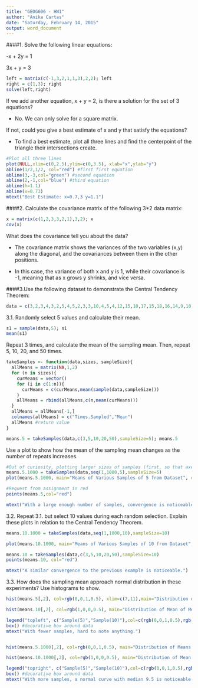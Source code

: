 ```yaml
---
title: "GEOG606 - HW1"
author: "Anika Cartas"
date: "Saturday, February 14, 2015"
output: word_document
---
```


####1. Solve the following linear equations:

-x + 2y = 1

3x +  y = 3

```r

left = matrix(c(-1,3,2,1,1,3),2,2); left
right = c(1,3); right 
solve(left,right)

```

If we add another equation, x + y = 2, is there a solution for the set of 3 equations? 

  * No. We can only solve for a square matrix.

If not, could you give a best estimate of x and y that satisfy the equations?

  * To find a best estimate, plot all three lines and find the centerpoint of the triangle their intersections create.

```r
#Plot all three lines
plot(NULL,xlim=c(0,2.5),ylim=c(0,3.5), xlab="x",ylab="y")
abline(1/2,1/2, col="red") #first first equation
abline(3,-3,col="green") #second equation
abline(2,-1,col="blue") #third equation
abline(h=1.1)
abline(v=0.73)
mtext("Best Estimate: x=0.7,3 y=1.1")

```


####2. Calculate the covariance matrix of the following 3*2 data matrix:

```r
x = matrix(c(1,2,3,3,2,1),3,2); x
cov(x)
```

What does the covariance tell you about the data?

 * The covariance matrix shows the variances of the two variables (x,y) along the diagonal, and the covariances between them in the other positions.

 * In this case, the variance of both x and y is 1, while their covariance is -1, meaning that as x grows y shrinks, and vice versa.

####3.Use the following dataset to demonstrate the Central Tendency Theorem:

```r
data = c(3,2,3,4,3,2,5,4,5,2,3,3,10,4,5,4,12,15,10,17,15,18,16,14,9,10,11,18,17,18,16,17,18)
```

3.1. Randomly select 5 values and calculate their mean. 

```r
s1 = sample(data,5); s1
mean(s1)
```

Repeat 3 times, and calculate the mean of the sampling mean. Then, repeat 5, 10, 20, and 50 times. 

```r
takeSamples <- function(data,sizes, sampleSize){
  allMeans = matrix(NA,1,2)
  for (n in sizes){
    curMeans = vector()
    for (i in c(1:n)){
      curMeans = c(curMeans,mean(sample(data,sampleSize)))
    }
    allMeans = rbind(allMeans,c(n,mean(curMeans)))
  }
  allMeans = allMeans[-1,]
  colnames(allMeans) = c("Times.Sampled","Mean")  
  allMeans #return value
}

means.5 = takeSamples(data,c(3,5,10,20,50),sampleSize=5); means.5
```

Use a plot to show how the mean of the sampling mean changes as the number of repeats increases.

```r

#Out of curiosity, plotting larger sizes of samples (first, so that axes match up)
means.5.1000 = takeSamples(data,seq(1,1000,5),sampleSize=5)
plot(means.5.1000, main="Means of Various Samples of 5 from Dataset", col="grey", xlab="Times Sampled")

#Request from assignment in red
points(means.5,col="red")

mtext("With a large enough number of samples, convergence is noticeable.")

```

3.2. Repeat 3.1. but select 10 values during each random selection. Explain these plots in relation to the Central Tendency Theorem.

```r
means.10.1000 = takeSamples(data,seq(1,1000,10),sampleSize=10)

plot(means.10.1000, main="Means of Various Samples of 10 from Dataset", col="grey", xlab="Times Sampled")

means.10 = takeSamples(data,c(3,5,10,20,50),sampleSize=10)
points(means.10, col="red")

mtext("A similar convergence to the previous example is noticeable.")
```

3.3. How does the sampling mean approach normal distribution in these experiments? Use histograms to show.

```r
hist(means.5[,2], col=rgb(0,0,1,0.5), xlim=c(7,11),main="Distribution of Means of Means (Samples of 5)", xlab="Mean")

hist(means.10[,2], col=rgb(1,0,0,0.5), main="Distribution of Mean of Means (Samples of 10)", xlab="Mean", add=T)

legend("topleft", c("Sample(5)","Sample(10)"),col=c(rgb(0,0,1,0.5),rgb(1,0,0,0.5)), lwd=10)
box() #decorative box around data
mtext("With fewer samples, hard to note anything.")


hist(means.5.1000[,2], col=rgb(0,0,1,0.5), main="Distribution of Means of Means (Samples of 5)", xlab="Mean")

hist(means.10.1000[,2], col=rgb(1,0,0,0.5), main="Distribution of Mean of Means (Samples of 10)", xlab="Mean", add=T)

legend("topright", c("Sample(5)","Sample(10)"),col=c(rgb(0,0,1,0.5),rgb(1,0,0,0.5)), lwd=10)
box() #decorative box around data
mtext("With more samples, a normal curve with median 9.5 is noticeable.")

```


